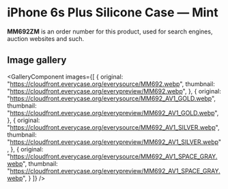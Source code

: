 
# iPhone 6s Plus Silicone Case — Mint

<Callout type='info' emoji='👉🏻'>**MM692ZM** is an order number for this product, used for search engines, auction websites and such.</Callout>

## Image gallery

<GalleryComponent
    images={[
      {
        original: "https://cloudfront.everycase.org/everysource/MM692.webp",
        thumbnail: "https://cloudfront.everycase.org/everypreview/MM692.webp",
      },
      {
        original: "https://cloudfront.everycase.org/everysource/MM692_AV1_GOLD.webp",
        thumbnail: "https://cloudfront.everycase.org/everypreview/MM692_AV1_GOLD.webp",
      },
      {
        original: "https://cloudfront.everycase.org/everysource/MM692_AV1_SILVER.webp",
        thumbnail: "https://cloudfront.everycase.org/everypreview/MM692_AV1_SILVER.webp",
      },
      {
        original: "https://cloudfront.everycase.org/everysource/MM692_AV1_SPACE_GRAY.webp",
        thumbnail: "https://cloudfront.everycase.org/everypreview/MM692_AV1_SPACE_GRAY.webp",
      }
    ]}
  />
